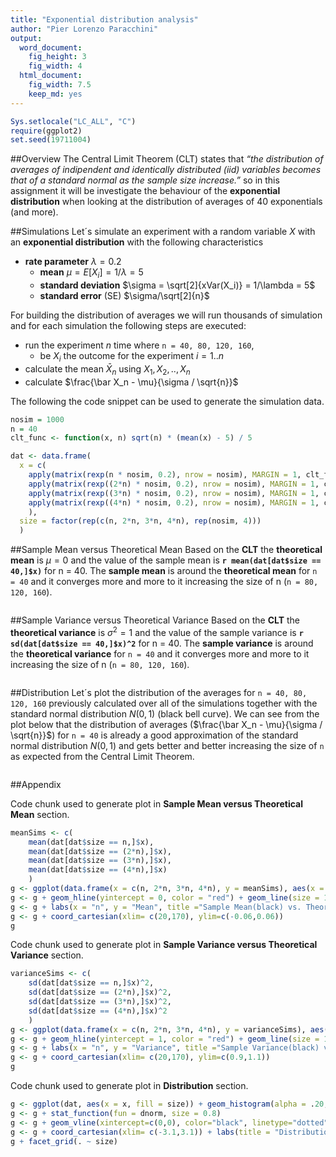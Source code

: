 ```yaml
---
title: "Exponential distribution analysis"
author: "Pier Lorenzo Paracchini"
output:
  word_document:
    fig_height: 3
    fig_width: 4
  html_document:
    fig_width: 7.5
    keep_md: yes
---
```

```r
Sys.setlocale("LC_ALL", "C")
require(ggplot2)
set.seed(19711004)
```
##Overview
The Central Limit Theorem (CLT) states that _"the distribution of averages of indipendent and identically distributed (iid) variables becomes that of a standard normal as the sample size increase."_  so in this assignment it will be investigate the behaviour of the __exponential distribution__ when looking at the distribution of averages of 40 exponentials (and more).  

##Simulations 
Let´s simulate an experiment with a random variable $X$ with an __exponential distribution__ with the following characteristics

* __rate parameter__ $\lambda = 0.2$ 
    * __mean__ $\mu = E[X_i] = 1/\lambda = 5$
    * __standard deviation__ $\sigma = \sqrt[2]{xVar(X_i)} = 1/\lambda = 5$
    * __standard error__ (SE) $\sigma/\sqrt[2]{n}$

For building the distribution of averages we will run thousands of simulation and for each simulation the following steps are executed:

* run the experiment $n$ time where `n = 40, 80, 120, 160`,
    * be $X_i$ the outcome for the experiment $i =1..n$
* calculate the mean $\bar X_n$ using $X_1, X_2, .., X_n$ 
* calculate $\frac{\bar X_n - \mu}{\sigma / \sqrt{n}}$

The following the code snippet can be used to generate the simulation data.

```r
nosim = 1000
n = 40
clt_func <- function(x, n) sqrt(n) * (mean(x) - 5) / 5

dat <- data.frame(
  x = c(
    apply(matrix(rexp(n * nosim, 0.2), nrow = nosim), MARGIN = 1, clt_func, n),
    apply(matrix(rexp((2*n) * nosim, 0.2), nrow = nosim), MARGIN = 1, clt_func, (2*n)),
    apply(matrix(rexp((3*n) * nosim, 0.2), nrow = nosim), MARGIN = 1, clt_func, (3*n)),
    apply(matrix(rexp((4*n) * nosim, 0.2), nrow = nosim), MARGIN = 1, clt_func, (4*n))
    ),
  size = factor(rep(c(n, 2*n, 3*n, 4*n), rep(nosim, 4)))
  )
```


##Sample Mean versus Theoretical Mean 
Based on the __CLT__ the __theoretical mean__ is $\mu=0$ and the value of the sample mean is __`r mean(dat[dat$size == 40,]$x)`__ for n = 40. The __sample mean__ is around the __theoretical mean__ for `n = 40` and it converges more and more to it increasing the size of n (`n = 80, 120, 160`). 

```r
```

##Sample Variance versus Theoretical Variance
Based on the __CLT__ the __theoretical variance__ is $\sigma^2=1$ and the value of the sample variance is __`r sd(dat[dat$size == 40,]$x)^2`__ for n = 40. The __sample variance__ is around the __theoretical variance__ for `n = 40` and it converges more and more to it increasing the size of n (`n = 80, 120, 160`). 

```r
```

##Distribution
Let´s plot the distribution of the averages for `n = 40, 80, 120, 160` previously calculated over all of the simulations together with the standard normal distribution $N(0,1)$ (black bell curve). We can see from the plot below that the distribution of averages ($\frac{\bar X_n - \mu}{\sigma / \sqrt{n}}$) for `n = 40` is already a good approximation of the standard normal distribution $N(0,1)$ and gets better and better increasing the size of `n` as expected from the Central Limit Theorem.

```r
```

##Appendix

Code chunk used to generate plot in __Sample Mean versus Theoretical Mean__ section. 

```r
meanSims <- c(
    mean(dat[dat$size == n,]$x), 
    mean(dat[dat$size == (2*n),]$x), 
    mean(dat[dat$size == (3*n),]$x), 
    mean(dat[dat$size == (4*n),]$x)
    )
g <- ggplot(data.frame(x = c(n, 2*n, 3*n, 4*n), y = meanSims), aes(x = x, y = y)) 
g <- g + geom_hline(yintercept = 0, color = "red") + geom_line(size = 1) + geom_point(shape = 5, size = 3) 
g <- g + labs(x = "n", y = "Mean", title ="Sample Mean(black) vs. Theoretical Mean(red)")
g <- g + coord_cartesian(xlim= c(20,170), ylim=c(-0.06,0.06))
g
```

Code chunk used to generate plot in __Sample Variance versus Theoretical Variance__ section. 

```r
varianceSims <- c(
    sd(dat[dat$size == n,]$x)^2, 
    sd(dat[dat$size == (2*n),]$x)^2, 
    sd(dat[dat$size == (3*n),]$x)^2, 
    sd(dat[dat$size == (4*n),]$x)^2
    )
g <- ggplot(data.frame(x = c(n, 2*n, 3*n, 4*n), y = varianceSims), aes(x = x, y = y)) 
g <- g + geom_hline(yintercept = 1, color = "red") + geom_line(size = 1) + geom_point(shape = 5, size = 3) 
g <- g + labs(x = "n", y = "Variance", title ="Sample Variance(black) vs. Theoretical Variance(red)")
g <- g + coord_cartesian(xlim= c(20,170), ylim=c(0.9,1.1))
g
```

Code chunk used to generate plot in __Distribution__ section. 

```r
g <- ggplot(dat, aes(x = x, fill = size)) + geom_histogram(alpha = .20, binwidth=.3, colour = "black", aes(y = ..density..)) 
g <- g + stat_function(fun = dnorm, size = 0.8)
g <- g + geom_vline(xintercept=c(0,0), color="black", linetype="dotted", size = 0.8)
g <- g + coord_cartesian(xlim= c(-3.1,3.1)) + labs(title = "Distribution of averages of (size) exponentials")
g + facet_grid(. ~ size)
```